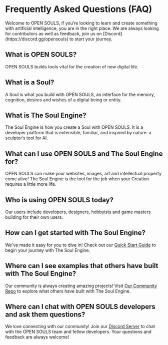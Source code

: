 
# Frequently Asked Questions (FAQ)

<Callout type="warning" emoji="⚠️">
Welcome to OPEN SOULS, if you’re looking to learn and create something with artificial intelligence, you are in the right place. We are always looking for contributors as well as feedback, join us on [Discord](https://discord.gg/opensouls) to start your journey.
</Callout>

## What is OPEN SOULS?

OPEN SOULS builds tools vital for the creation of new digital life.

## What is a Soul?

A Soul is what you build with OPEN SOULS, an interface for the memory, cognition, desires and wishes of a digital being or entity.

## What is The Soul Engine?

The Soul Engine is how you create a Soul with OPEN SOULS. It is a developer platform that is extensible, familiar, and inspired by nature: a sculptor’s tool for AI.

## What can I use OPEN SOULS and The Soul Engine for?

OPEN SOULS can make your websites, images, art and intellectual property come alive! The Soul Engine is the tool for the job when your Creation requires a little more life.

## Who is using OPEN SOULS today?

Our users include developers, designers, hobbyists and game masters building for their own users.

## How can I get started with The Soul Engine?

We've made it easy for you to dive in! Check out our [Quick Start Guide](https://docs.souls.chat/) to begin your journey with The Soul Engine.

## Where can I see examples that others have built with The Soul Engine?

Our community is always creating amazing projects! Visit [Our Community Repo](https://github.com/opensouls/community/tree/main/library) to explore what others have built with The Soul Engine.

## Where can I chat with OPEN SOULS developers and ask them questions?

We love connecting with our community! Join our [Discord Server](https://discord.gg/opensouls) to chat with the OPEN SOULS team and fellow developers. Your questions and feedback are always welcome!
